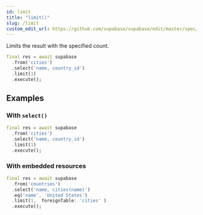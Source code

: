 ```yaml
---
id: limit
title: "limit()"
slug: /limit
custom_edit_url: https://github.com/supabase/supabase/edit/master/spec/supabase_dart_v0.yml
---
```


Limits the result with the specified count.


```dart
final res = await supabase
  .from('cities')
  .select('name, country_id')
  .limit(1)
  .execute();
```


















## Examples

### With `select()`



```dart
final res = await supabase
  .from('cities')
  .select('name, country_id')
  .limit(1)
  .execute();
```

### With embedded resources



```dart
final res = await supabase
  .from('countries')
  .select('name, cities(name)')
  .eq('name', 'United States')
  .limit(1,  foreignTable: 'cities' )
  .execute();
```